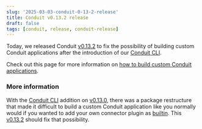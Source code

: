 ```yaml
---
slug: '2025-03-03-conduit-0-13-2-release'
title: Conduit v0.13.2 release
draft: false
tags: [conduit, release, conduit-release]
---
```


Today, we released Conduit [v0.13.2](https://github.com/ConduitIO/conduit/releases/tag/v0.13.2) to fix the possibility of building custom Conduit applications after the introduction of our [Conduit CLI](/docs/cli).

Check out this page for more information on [how to build custom Conduit applications](/docs/using/connectors/additional-built-in-plugins).

<!--truncate-->

### More information

With the [Conduit CLI](/docs/cli) addition on [v0.13.0](/changelog/2025-02-04-conduit-0-13-0-release), there was a package restructure that made it difficult to build a custom Conduit application like you normally would if you wanted to add your own connector plugin as [builtin](/docs/core-concepts#built-in-connector). This [v0.13.2](https://github.com/ConduitIO/conduit/releases/tag/v0.13.2) should fix that possibility.
